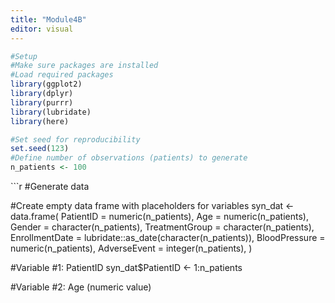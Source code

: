```yaml
---
title: "Module4B"
editor: visual
---
```

```r
#Setup
#Make sure packages are installed
#Load required packages
library(ggplot2)
library(dplyr)
library(purrr)
library(lubridate)
library(here)

#Set seed for reproducibility
set.seed(123)
#Define number of observations (patients) to generate
n_patients <- 100
```

```r
#Generate data

#Create empty data frame with placeholders for variables
syn_dat <- data.frame(
  PatientID = numeric(n_patients),
  Age = numeric(n_patients),
  Gender = character(n_patients),
  TreatmentGroup = character(n_patients),
  EnrollmentDate = lubridate::as_date(character(n_patients)),
  BloodPressure = numeric(n_patients),
  AdverseEvent = integer(n_patients),
)

#Variable #1: PatientID
syn_dat$PatientID <- 1:n_patients

#Variable #2: Age (numeric value)
